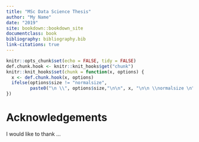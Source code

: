 ```yaml
---
title: "MSc Data Science Thesis"
author: "My Name"
date: "2019"
site: bookdown::bookdown_site
documentclass: book
bibliography: bibliography.bib
link-citations: true
---
```


```r
knitr::opts_chunk$set(echo = FALSE, tidy = FALSE)
def.chunk.hook <- knitr::knit_hooks$get("chunk")
knitr::knit_hooks$set(chunk = function(x, options) {
  x <- def.chunk.hook(x, options)
  ifelse(options$size != "normalsize", 
         paste0("\n \\", options$size,"\n\n", x, "\n\n \\normalsize \n"), x)
})
```

# Acknowledgements{-}

I would like to thank ...

\mainmatter